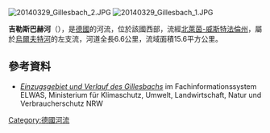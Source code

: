 {{Onesource|time=2020-07-26T03:01:07+00:00}}
{{Coord|50|30|43.5|N|6|34|50.8|E|display=title}}
[[Image:20140329_Gillesbach_2.JPG|right]]
[[Image:20140329_Gillesbach_1.JPG|right]]

'''吉勒斯巴赫河'''（{{lang-de|Gillesbach}}），是[[德國|德國]]的河流，位於該國西部，流經[[北萊茵-威斯特法倫州|北萊茵-威斯特法倫州]]，屬於[[烏爾夫特河|烏爾夫特河]]的左支流，河道全長6.6公里，流域面積15.6平方公里。

==參考資料==
* [https://www.elwasweb.nrw.de/elwas-web/map/index.jsf?layer=gsk3c_16;gsk3c_simple;gsk3c_17;gsk3c_18;gsk3c_19;gsk3c_20;gsk3c_12;gsk3c_13;gsk3c_8;opentopo;nw_dvg_bld;background4_1;fallback;&extent=320861.2224807401;5592472.493441184;333463.7775192599;5599208.506558816 ''Einzugsgebiet und Verlauf des Gillesbachs''] {{Wayback|url=https://www.elwasweb.nrw.de/elwas-web/map/index.jsf?layer=gsk3c_16;gsk3c_simple;gsk3c_17;gsk3c_18;gsk3c_19;gsk3c_20;gsk3c_12;gsk3c_13;gsk3c_8;opentopo;nw_dvg_bld;background4_1;fallback;&extent=320861.2224807401;5592472.493441184;333463.7775192599;5599208.506558816 |date=20200724134135 }} im Fachinformationssystem ELWAS, Ministerium für Klimaschutz, Umwelt, Landwirtschaft, Natur und Verbraucherschutz NRW

{{Germany-geo-stub}}
[[Category:德國河流|Category:德國河流]]